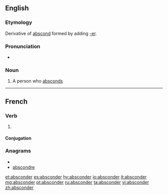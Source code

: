 ==English==

===Etymology===
Derivative of [[abscond]] formed by adding [[-er]].

===Pronunciation===
* {{rhymes|ɒndə(r)}}

===Noun===
{{en-noun}}

# A person who [[abscond]]s

----

==French==

===Verb===
{{fr-verb}}

# {{obsolete|lang=fr}} {{alternative form of|abscondre|lang=fr}}

====Conjugation====
{{fr-conj-er|abscond}}

===Anagrams===
* {{alphagram|abcdenors}}
* [[abscondre#French|abscondre]]

[[et:absconder]]
[[es:absconder]]
[[hy:absconder]]
[[io:absconder]]
[[it:absconder]]
[[mg:absconder]]
[[pt:absconder]]
[[ru:absconder]]
[[ta:absconder]]
[[vi:absconder]]
[[zh:absconder]]
